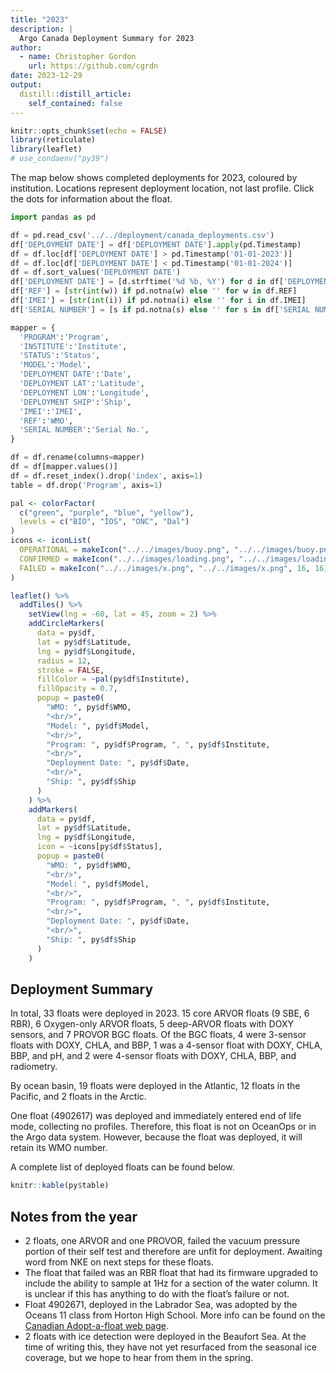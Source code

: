 ```yaml
---
title: "2023"
description: |
  Argo Canada Deployment Summary for 2023
author:
  - name: Christopher Gordon
    url: https://github.com/cgrdn
date: 2023-12-29
output:
  distill::distill_article:
    self_contained: false
---
```



```r
knitr::opts_chunk$set(echo = FALSE)
library(reticulate)
library(leaflet)
# use_condaenv("py39")
```

The map below shows completed deployments for 2023, coloured by institution. Locations represent deployment location, not last profile. Click the dots for information about the float.

```python
import pandas as pd

df = pd.read_csv('../../deployment/canada_deployments.csv')
df['DEPLOYMENT DATE'] = df['DEPLOYMENT DATE'].apply(pd.Timestamp)
df = df.loc[df['DEPLOYMENT DATE'] > pd.Timestamp('01-01-2023')]
df = df.loc[df['DEPLOYMENT DATE'] < pd.Timestamp('01-01-2024')]
df = df.sort_values('DEPLOYMENT DATE')
df['DEPLOYMENT DATE'] = [d.strftime('%d %b, %Y') for d in df['DEPLOYMENT DATE']]
df['REF'] = [str(int(w)) if pd.notna(w) else '' for w in df.REF]
df['IMEI'] = [str(int(i)) if pd.notna(i) else '' for i in df.IMEI]
df['SERIAL NUMBER'] = [s if pd.notna(s) else '' for s in df['SERIAL NUMBER']]

mapper = {
  'PROGRAM':'Program',
  'INSTITUTE':'Institute',
  'STATUS':'Status',
  'MODEL':'Model',
  'DEPLOYMENT DATE':'Date',
  'DEPLOYMENT LAT':'Latitude',
  'DEPLOYMENT LON':'Longitude',
  'DEPLOYMENT SHIP':'Ship',
  'IMEI':'IMEI',
  'REF':'WMO',
  'SERIAL NUMBER':'Serial No.',
}

df = df.rename(columns=mapper)
df = df[mapper.values()]
df = df.reset_index().drop('index', axis=1)
table = df.drop('Program', axis=1)
```

```r
pal <- colorFactor(
  c("green", "purple", "blue", "yellow"),
  levels = c("BIO", "IOS", "ONC", "Dal")
)
icons <- iconList(
  OPERATIONAL = makeIcon("../../images/buoy.png", "../../images/buoy.png", 16, 16),
  CONFIRMED = makeIcon("../../images/loading.png", "../../images/loading.png", 16, 16),
  FAILED = makeIcon("../../images/x.png", "../../images/x.png", 16, 16)
)

leaflet() %>%
  addTiles() %>%
    setView(lng = -60, lat = 45, zoom = 2) %>%
    addCircleMarkers(
      data = py$df,
      lat = py$df$Latitude,
      lng = py$df$Longitude,
      radius = 12,
      stroke = FALSE,
      fillColor = ~pal(py$df$Institute),
      fillOpacity = 0.7,
      popup = paste0(
        "WMO: ", py$df$WMO,
        "<br/>",
        "Model: ", py$df$Model,
        "<br/>",
        "Program: ", py$df$Program, ", ", py$df$Institute,
        "<br/>",
        "Deployment Date: ", py$df$Date,
        "<br/>",
        "Ship: ", py$df$Ship
      )
    ) %>%
    addMarkers(
      data = py$df,
      lat = py$df$Latitude,
      lng = py$df$Longitude,
      icon = ~icons[py$df$Status],
      popup = paste0(
        "WMO: ", py$df$WMO,
        "<br/>",
        "Model: ", py$df$Model,
        "<br/>",
        "Program: ", py$df$Program, ", ", py$df$Institute,
        "<br/>",
        "Deployment Date: ", py$df$Date,
        "<br/>",
        "Ship: ", py$df$Ship
      )
    )
```

## Deployment Summary

In total, 33 floats were deployed in 2023. 15 core ARVOR floats (9 SBE, 6 RBR), 6 Oxygen-only ARVOR floats, 5 deep-ARVOR floats with DOXY sensors, and 7 PROVOR BGC floats. Of the BGC floats, 4 were 3-sensor floats with DOXY, CHLA, and BBP, 1 was a 4-sensor float with DOXY, CHLA, BBP, and pH, and 2 were 4-sensor floats with DOXY, CHLA, BBP, and radiometry. 

By ocean basin, 19 floats were deployed in the Atlantic, 12 floats in the Pacific, and 2 floats in the Arctic.

One float (4902617) was deployed and immediately entered end of life mode, collecting no profiles. Therefore, this float is not on OceanOps or in the Argo data system. However, because the float was deployed, it will retain its WMO number. 

A complete list of deployed floats can be found below. 

```r
knitr::kable(py$table)
```

## Notes from the year

- 2 floats, one ARVOR and one PROVOR, failed the vacuum pressure portion of their self test and therefore are unfit for deployment. Awaiting word from NKE on next steps for these floats. 
- The float that failed was an RBR float that had its firmware upgraded to include the ability to sample at 1Hz for a section of the water column. It is unclear if this has anything to do with the float's failure or not. 
- Float 4902671, deployed in the Labrador Sea, was adopted by the Oceans 11 class from Horton High School. More info can be found on the [Canadian Adopt-a-float web page](https://sites.google.com/view/adopt-a-float-ca/data-explorer?authuser=0).
- 2 floats with ice detection were deployed in the Beaufort Sea. At the time of writing this, they have not yet resurfaced from the seasonal ice coverage, but we hope to hear from them in the spring.

